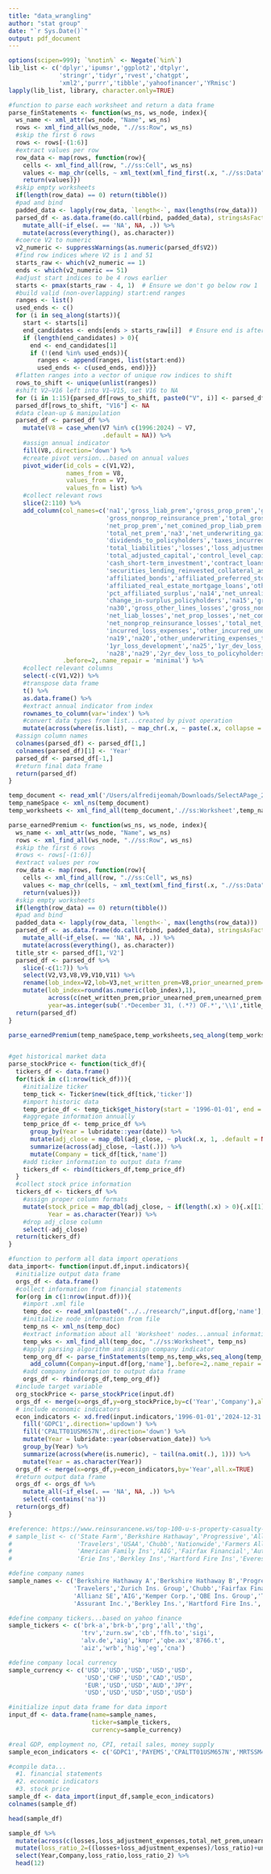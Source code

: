 ```yaml
---
title: "data_wrangling"
author: "stat group"
date: "`r Sys.Date()`"
output: pdf_document
---
```


```r
options(scipen=999); `%notin%` <- Negate(`%in%`)
lib_list <- c('dplyr','ipumsr','ggplot2','dtplyr',
              'stringr','tidyr','rvest','chatgpt',
              'xml2','purrr','tibble','yahoofinancer','YRmisc')
lapply(lib_list, library, character.only=TRUE)
```

```r
#function to parse each worksheet and return a data frame
parse_finStatements <- function(ws_ns, ws_node, index){
  ws_name <- xml_attr(ws_node, "Name", ws_ns)
  rows <- xml_find_all(ws_node, ".//ss:Row", ws_ns)
  #skip the first 6 rows
  rows <- rows[-(1:6)]
  #extract values per row
  row_data <- map(rows, function(row){
    cells <- xml_find_all(row, ".//ss:Cell", ws_ns)
    values <- map_chr(cells, ~ xml_text(xml_find_first(.x, ".//ss:Data", ws_ns)))
    return(values)})
  #skip empty worksheets
  if(length(row_data) == 0) return(tibble())  
  #pad and bind
  padded_data <- lapply(row_data, `length<-`, max(lengths(row_data)))
  parsed_df <- as.data.frame(do.call(rbind, padded_data), stringsAsFactors = FALSE) %>%
    mutate_all(~if_else(. == 'NA', NA, .)) %>%
    mutate(across(everything(), as.character))
  #coerce V2 to numeric
  v2_numeric <- suppressWarnings(as.numeric(parsed_df$V2))
  #find row indices where V2 is 1 and 51
  starts_raw <- which(v2_numeric == 1)
  ends <- which(v2_numeric == 51)
  #adjust start indices to be 4 rows earlier
  starts <- pmax(starts_raw - 4, 1)  # Ensure we don't go below row 1
  #build valid (non-overlapping) start:end ranges
  ranges <- list()
  used_ends <- c()
  for (i in seq_along(starts)){
    start <- starts[i]
    end_candidates <- ends[ends > starts_raw[i]]  # Ensure end is after raw "1"
    if (length(end_candidates) > 0){
      end <- end_candidates[1]
      if (!(end %in% used_ends)){
        ranges <- append(ranges, list(start:end))
        used_ends <- c(used_ends, end)}}}
  #flatten ranges into a vector of unique row indices to shift
  rows_to_shift <- unique(unlist(ranges))
  #shift V2–V16 left into V1–V15, set V16 to NA
  for (i in 1:15){parsed_df[rows_to_shift, paste0("V", i)] <- parsed_df[rows_to_shift, paste0("V", i + 1)]}
  parsed_df[rows_to_shift, "V16"] <- NA
  #data clean-up & manipulation
  parsed_df <- parsed_df %>%
    mutate(V8 = case_when(V7 %in% c(1996:2024) ~ V7,
                          .default = NA)) %>%
    #assign annual indicator
    fill(V8,.direction='down') %>%
    #create pivot version...based on annual values
    pivot_wider(id_cols = c(V1,V2),
                names_from = V8,
                values_from = V7,
                values_fn = list) %>%
    #collect relevant rows
    slice(2:110) %>%
    add_column(col_names=c('na1','gross_liab_prem','gross_prop_prem','gross_comined_prop_liab_prem','gross_other_lines_prem',
                           'gross_nonprop_reinsurance_prem','total_gross_prem','na2','net_liab_prem',
                           'net_prop_prem','net_comined_prop_liab_prem','net_other_lines_prem','net_nonprop_reinsurance_prem',
                           'total_net_prem','na3','net_underwriting_gain','net_investment_gain','total_other_income',
                           'dividends_to_policyholders','taxes_incurred','net_income','na4','total_assets','na5','prem_incourse','prem_deferred','prem_accured',
                           'total_liabilities','losses','loss_adjustment_expenses','unearned_prem','capital_paid_up','policyholders_surplus','na6','net_cash_from_operations','na7',
                           'total_adjusted_capital','control_level_capital','na8','na9','na10','bonds','stocks','real_estate_mortgage_loans','real_estate',
                           'cash_short-term_investment','contract_loans','derivatives','other_invested_assets','receivable_securities',
                           'securities_lending_reinvested_collateral_assets','agg_write-ins','cash_invested_assets','na11',
                           'affiliated_bonds','affiliated_preferred_stocks','affiliated_common_stocks','na12','affiliated_short-term_investments',
                           'affiliated_real_estate_mortgage_loans','other_affiliated','total_affiliated','total_in-parent_investment','na13',
                           'pct_affiliated_surplus','na14','net_unrealized_capital','divdends_to_stockholders',
                           'change_in-surplus_policyholders','na15','gross_liab_losses','gross_prop_losses','gross_comined_prop_liab_losses',
                           'na30','gross_other_lines_losses','gross_nonprop_reinsurance_losses','total_losses','na16',
                           'net_liab_losses','net_prop_losses','net_comined_prop_liab_losses','net_other_lines_losses',
                           'net_nonprop_reinsurance_losses','total_net_losses','na17','na18','earned_prem','incurred_losses',
                           'incurred_loss_expenses','other_incurred_underwriting_expenses','net_underwriting_gain',
                           'na19','na20','other_underwriting_expenses_to_net_prem','na21','loss_ratio','na22','net_prem_to_policyholder_surplus','na23','na24',
                           '1yr_loss_development','na25','1yr_dev_loss_to_policyholders_surplus','na26','na27','2yr_loss_development',
                           'na28','na29','2yr_dev_loss_to_policyholders_surplus'),
               .before=2,.name_repair = 'minimal') %>%
    #collect relevant columns
    select(-c(V1,V2)) %>%
    #transpose data frame
    t() %>%
    as.data.frame() %>%
    #extract annual indicator from index
    rownames_to_column(var='index') %>%
    #convert data types from list...created by pivot operation
    mutate(across(where(is.list), ~ map_chr(.x, ~ paste(.x, collapse = ", "))))
  #assign column names
  colnames(parsed_df) <- parsed_df[1,]
  colnames(parsed_df)[1] <- 'Year'
  parsed_df <- parsed_df[-1,]
  #return final data frame
  return(parsed_df)
}
```

```r
temp_document <- read_xml('/Users/alfredijeomah/Downloads/SelectAPage_20250616123804.xml')
temp_nameSpace <- xml_ns(temp_document)
temp_worksheets <- xml_find_all(temp_document,'.//ss:Worksheet',temp_nameSpace)
```

```r
parse_earnedPremium <- function(ws_ns, ws_node, index){
  ws_name <- xml_attr(ws_node, "Name", ws_ns)
  rows <- xml_find_all(ws_node, ".//ss:Row", ws_ns)
  #skip the first 6 rows
  #rows <- rows[-(1:6)]
  #extract values per row
  row_data <- map(rows, function(row){
    cells <- xml_find_all(row, ".//ss:Cell", ws_ns)
    values <- map_chr(cells, ~ xml_text(xml_find_first(.x, ".//ss:Data", ws_ns)))
    return(values)})
  #skip empty worksheets
  if(length(row_data) == 0) return(tibble())  
  #pad and bind
  padded_data <- lapply(row_data, `length<-`, max(lengths(row_data)))
  parsed_df <- as.data.frame(do.call(rbind, padded_data), stringsAsFactors = FALSE) %>%
    mutate_all(~if_else(. == 'NA', NA, .)) %>%
    mutate(across(everything(), as.character)) 
  title_str <- parsed_df[1,'V2']
  parsed_df <- parsed_df %>%
    slice(-c(1:7)) %>%
    select(V2,V3,V8,V9,V10,V11) %>%
    rename(lob_index=V2,lob=V3,net_written_prem=V8,prior_unearned_prem=V9,unearned_prem=V10,earned_prem=V11) %>%
    mutate(lob_index=round(as.numeric(lob_index),1),
           across(c(net_written_prem,prior_unearned_prem,unearned_prem,earned_prem),as.numeric),
           year=as.integer(sub('.*December 31, (.*?) OF.*','\\1',title_str)))
  return(parsed_df)
}

parse_earnedPremium(temp_nameSpace,temp_worksheets,seq_along(temp_worksheets))
```

```r

```


```r
#get historical market data
parse_stockPrice <- function(tick_df){
  tickers_df <- data.frame()
  for(tick in c(1:nrow(tick_df))){
    #initialize ticker
    temp_tick <- Ticker$new(tick_df[tick,'ticker'])
    #import historic data
    temp_price_df <- temp_tick$get_history(start = '1996-01-01', end = '2024-12-31', interval = '1d')[,c(1,7)]
    #aggregate information annually
    temp_price_df <- temp_price_df %>%
      group_by(Year = lubridate::year(date)) %>%
      mutate(adj_close = map_dbl(adj_close, ~ pluck(.x, 1, .default = NA_real_))) %>%
      summarize(across(adj_close, ~last(.))) %>%
      mutate(Company = tick_df[tick,'name'])
    #add ticker information to output data frame
    tickers_df <- rbind(tickers_df,temp_price_df)
  }
  #collect stock price information
  tickers_df <- tickers_df %>%
    #assign proper column formats
    mutate(stock_price = map_dbl(adj_close, ~ if(length(.x) > 0){.x[[1]]}else{NA_real_}),
           Year = as.character(Year)) %>%
    #drop adj_close column
    select(-adj_close)
  return(tickers_df)
}
```

```r
#function to perform all data import operations
data_import<- function(input.df,input.indicators){
  #initialize output data frame
  orgs_df <- data.frame()
  #collect information from financial statements
  for(org in c(1:nrow(input.df))){
    #import .xml file
    temp_doc <- read_xml(paste0("../../research/",input.df[org,'name'],".xml"))
    #initialize node information from file
    temp_ns <- xml_ns(temp_doc)
    #extract information about all 'Worksheet' nodes...annual information
    temp_wks <- xml_find_all(temp_doc, ".//ss:Worksheet", temp_ns)
    #apply parsing algorithm and assign company indicator
    temp_org_df <- parse_finStatements(temp_ns,temp_wks,seq_along(temp_wks)) %>%
      add_column(Company=input.df[org,'name'],.before=2,.name_repair = 'minimal')
    #add company information to output data frame
    orgs_df <- rbind(orgs_df,temp_org_df)}
  #include target variable
  org_stockPrice <- parse_stockPrice(input.df)
  orgs_df <- merge(x=orgs_df,y=org_stockPrice,by=c('Year','Company'),all.x=TRUE)
  # include economic indicators
  econ_indicators <- xd.fred(input.indicators,'1996-01-01','2024-12-31') %>%
    fill('GDPC1',.direction='updown') %>%
    fill('CPALTT01USM657N',.direction='down') %>%
    mutate(Year = lubridate::year(observation_date)) %>%
    group_by(Year) %>%
    summarize(across(where(is.numeric), ~ tail(na.omit(.), 1))) %>%
    mutate(Year = as.character(Year))
  orgs_df <- merge(x=orgs_df,y=econ_indicators,by='Year',all.x=TRUE)
  #return output data frame
  orgs_df <- orgs_df %>%
    mutate_all(~if_else(. == 'NA', NA, .)) %>%
    select(-contains('na'))
  return(orgs_df)
}
```

```r
#reference: https://www.reinsurancene.ws/top-100-u-s-property-casualty-insurance-companies/
# sample_list <- c('State Farm','Berkshire Hathaway','Progressive','Allstate','Liberty Mutual',
#                  'Travelers','USAA','Chubb','Nationwide','Farmers Alliance',
#                  'American Family Ins','AIG','Fairfax Financial','Auto-Owners Ins','Tokio Marine',
#                  'Erie Ins','Berkley Ins','Hartford Fire Ins','Everest Re','CNA')

#define company names
sample_names <- c('Berkshire Hathaway A','Berkshire Hathaway B','Progressive','Allstate','Hanover Ins. Group',
                  'Travelers','Zurich Ins. Group','Chubb','Fairfax Financial','Selective Ins. Group',
                  'Allianz SE','AIG','Kemper Corp.','QBE Ins. Group','Tokio Marine',
                  'Assurant Inc.','Berkley Ins.','Hartford Fire Ins.','Everest Re.','CNA')

#define company tickers...based on yahoo finance
sample_tickers <- c('brk-a','brk-b','prg','all','thg',
                    'trv','zurn.sw','cb','ffh.to','sigi',
                    'alv.de','aig','kmpr','qbe.ax','8766.t',
                    'aiz','wrb','hig','eg','cna')

#define company local currency
sample_currency <- c('USD','USD','USD','USD','USD',
                     'USD','CHF','USD','CAD','USD',
                     'EUR','USD','USD','AUD','JPY',
                     'USD','USD','USD','USD','USD')

#initialize input data frame for data import
input_df <- data.frame(name=sample_names,
                       ticker=sample_tickers,
                       currency=sample_currency) 

#real GDP, employment no, CPI, retail sales, money supply
sample_econ_indicators <- c('GDPC1','PAYEMS','CPALTT01USM657N','MRTSSM44000USS','M2REAL')
```

```r
#compile data...
  #1. financial statements
  #2. economic indicators
  #3. stock price
sample_df <- data_import(input_df,sample_econ_indicators)
colnames(sample_df)
```

```r
head(sample_df)
```

```r
sample_df %>%
  mutate(across(c(losses,loss_adjustment_expenses,total_net_prem,unearned_prem,loss_ratio),as.numeric)) %>%
  mutate(loss_ratio_2=((losses+loss_adjustment_expenses)/loss_ratio)+unearned_prem) %>%
  select(Year,Company,loss_ratio,loss_ratio_2) %>%
  head(12)
```

